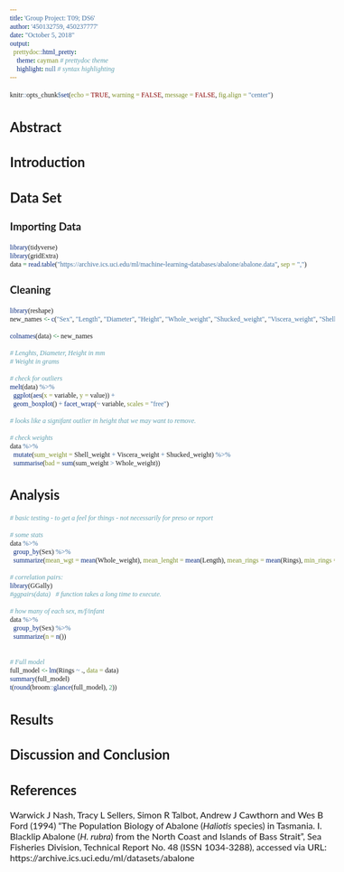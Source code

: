 ```yaml
---
title: 'Group Project: T09; DS6'
author: '450132759, 450237777'
date: "October 5, 2018"
output: 
  prettydoc::html_pretty:
    theme: cayman # prettydoc theme
    highlight: null # syntax highlighting
---
```

<!-- Please run install.packages("prettydoc") and library(prettydoc) before knitting -->
<style>
@import url('https://fonts.googleapis.com/css?family=Roboto+Mono');
@import url('https://fonts.googleapis.com/css?family=Lato');
body{
  font-family: 'Lato' !important;
  font-size: 12pt;
}

code{
  font-family: 'Roboto Mono' !important;
  font-size: 12px;
}

pre{
  font-family: 'Roboto Mono' !important;
  font-size: 12px
}

td{
  font-family: Lato !important;
  font-size: 12pt;
}
</style>

```r
knitr::opts_chunk$set(echo = TRUE, warning = FALSE, message = FALSE, fig.align = "center")
```

## Abstract
<!-- A one paragraph summary of what you set out to learn, and what you ended up finding. It should summarise the entire report. -->


## Introduction
<!-- A discussion of what questions you are trying to answer. -->


## Data Set
<!-- Describe details about how the data set was collected (if known) and the variables in the data set. -->

### Importing Data

```r
library(tidyverse)
library(gridExtra)
data = read.table("https://archive.ics.uci.edu/ml/machine-learning-databases/abalone/abalone.data", sep = ",")
```

### Cleaning 
```r
library(reshape)
new_names <- c("Sex", "Length", "Diameter", "Height", "Whole_weight", "Shucked_weight", "Viscera_weight", "Shell_weight", "Rings")

colnames(data) <- new_names

# Lenghts, Diameter, Height in mm
# Weight in grams

# check for outliers
melt(data) %>%
  ggplot(aes(x = variable, y = value)) +
  geom_boxplot() + facet_wrap(~ variable, scales = "free") 

# looks like a signifant outlier in height that we may want to remove. 

# check weights
data %>%
  mutate(sum_weight = Shell_weight + Viscera_weight + Shucked_weight) %>%
  summarise(bad = sum(sum_weight > Whole_weight)) 


```


## Analysis
<!-- Describe how you used multiple regression to analyse the data set. Specifically, you should discuss how you carried out the steps in analysis discussed in class, i.e., exploration of data to find an initial reasonable model, checking the model and changes to the model based on your checking of the model. -->
```r
# basic testing - to get a feel for things - not necessarily for preso or report

# some stats
data %>%
  group_by(Sex) %>%
  summarize(mean_wgt = mean(Whole_weight), mean_lenght = mean(Length), mean_rings = mean(Rings), min_rings = min(Rings), max_rings = max(Rings))

# correlation pairs:
library(GGally)
#ggpairs(data)   # function takes a long time to execute.

# how many of each sex, m/f/infant
data %>%
  group_by(Sex) %>%
  summarize(n = n())


# Full model 
full_model <- lm(Rings ~ ., data = data)
summary(full_model)
t(round(broom::glance(full_model), 2))


```

## Results
<!-- Provide inferences about the questions of interest. -->


## Discussion and Conclusion
<!-- Describe any limitations of your analysis and how they might be overcome in future research and provide brief conclusions about the results of your study. -->

## References

Warwick J Nash, Tracy L Sellers, Simon R Talbot, Andrew J Cawthorn and Wes B Ford (1994) "The Population Biology of Abalone (_Haliotis_ species) in Tasmania. I. Blacklip Abalone (_H. rubra_) from the North Coast and Islands of Bass Strait", Sea Fisheries Division, Technical Report No. 48 (ISSN 1034-3288), accessed via URL:
https://archive.ics.uci.edu/ml/datasets/abalone

